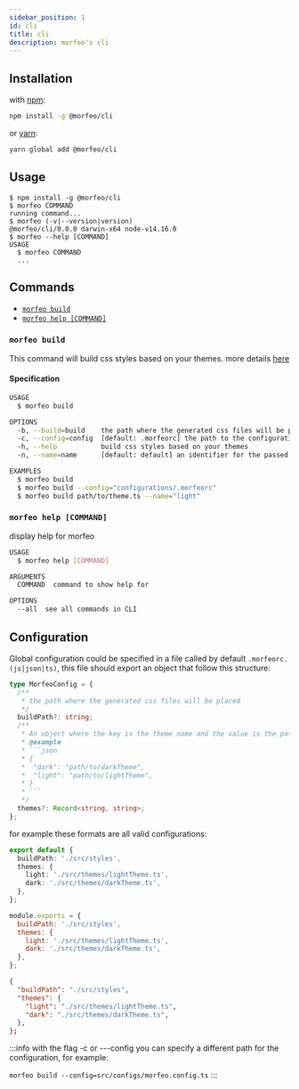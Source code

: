 ```yaml
---
sidebar_position: 1
id: cli
title: cli
description: morfeo's cli
---
```


## Installation

with [npm](https://www.npmjs.com/package/@morfeo/cli):

```bash
npm install -g @morfeo/cli
```

or [yarn](https://yarn.pm/@morfeo/cli):

```bash
yarn global add @morfeo/cli
```

## Usage

```sh-session
$ npm install -g @morfeo/cli
$ morfeo COMMAND
running command...
$ morfeo (-v|--version|version)
@morfeo/cli/0.0.0 darwin-x64 node-v14.16.0
$ morfeo --help [COMMAND]
USAGE
  $ morfeo COMMAND
  ...
```

## Commands

- [`morfeo build`](#morfeo-build)
- [`morfeo help [COMMAND]`](#morfeo-help-command)

### `morfeo build`

This command will build css styles based on your themes. more details [here](../Features/cli.mdx)

#### Specification

```bash
USAGE
  $ morfeo build

OPTIONS
  -b, --build=build    the path where the generated css files will be placed
  -c, --config=config  [default: .morfeorc] the path to the configuration file
  -h, --help           build css styles based on your themes
  -n, --name=name      [default: default] an identifier for the passed theme, for example "light", "dark"

EXAMPLES
  $ morfeo build
  $ morfeo build --config="configurations/.morfeorc"
  $ morfeo build path/to/theme.ts --name="light"
```

### `morfeo help [COMMAND]`

display help for morfeo

```bash
USAGE
  $ morfeo help [COMMAND]

ARGUMENTS
  COMMAND  command to show help for

OPTIONS
  --all  see all commands in CLI
```

## Configuration

Global configuration could be specified in a file called by default `.morfeorc.(js|json|ts)`, this file should export an object
that follow this structure:

````typescript
type MorfeoConfig = {
  /**
   * the path where the generated css files will be placed
   */
  buildPath?: string;
  /**
   * An object where the key is the theme name and the value is the path to the theme.
   * @example
   * ```json
   * {
   *  "dark": "path/to/darkTheme",
   *  "light": "path/to/lightTheme",
   * }
   * ```
   */
  themes?: Record<string, string>;
};
````

for example these formats are all valid configurations:

```typescript title=".morfeorc.ts"
export default {
  buildPath: './src/styles',
  themes: {
    light: './src/themes/lightTheme.ts',
    dark: './src/themes/darkTheme.ts',
  },
};
```

```javascript title=".morfeorc.js"
module.exports = {
  buildPath: './src/styles',
  themes: {
    light: './src/themes/lightTheme.ts',
    dark: './src/themes/darkTheme.ts',
  },
};
```

```json title=".morfeorc.json"
{
  "buildPath": "./src/styles",
  "themes": {
    "light": "./src/themes/lightTheme.ts",
    "dark": "./src/themes/darkTheme.ts",
  },
};
```

:::info
with the flag -c or ---config you can specify a different path for the configuration, for example:

`morfeo build --config=src/configs/morfeo.config.ts`
:::
